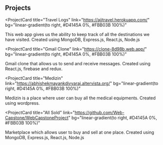 <h2> Projects </h2>

<ProjectCard
  title="Travel Logs"
  link="https://ajjtravel.herokuapp.com/"
  bg="linear-gradient(to right, #D4145A 0%, #FBB03B 100%)"
>
  This web app gives us the ability to keep track of all the destinations we
  have visited. Created using MongoDB, Express.js, React.js, Node.js
</ProjectCard>

<ProjectCard
  title="Gmail Clone"
  link="https://clone-8d98b.web.app/"
  bg="linear-gradient(to right, #D4145A 0%, #FBB03B 100%)"
>
  Gmail clone that allows us to send and receive messages. Created using
  React.js, firebase and redux.
</ProjectCard>

<ProjectCard
  title="Medizin"
  link="https://abhishekmayankdivyaraj.altervista.org/"
  bg="linear-gradient(to right, #D4145A 0%, #FBB03B 100%)"
>
  Medizin is a place where user can buy all the medical equipments. Created
  using wordpress.
</ProjectCard>

<ProjectCard
  title="All Sold"
  link="https://github.com/Web-Capstone/WebCapstoneProject"
  bg="linear-gradient(to right, #D4145A 0%, #FBB03B 100%)"
>
  Marketplace which allows user to buy and sell at one place. Created using
  MongoDB, Express.js, React.js, Node.js
</ProjectCard>
